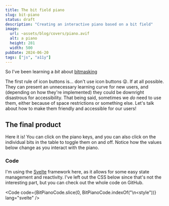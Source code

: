 ```yaml
---
title: The bit field piano
slug: bit-piano
status: draft
description: "Creating an interactive piano based on a bit field"
image:
  url: ~assets/blog/covers/piano.avif
  alt: a piano
  height: 281
  width: 500
pubDate: 2024-06-20
tags: ["js", "a11y"]
---
```



So I've been learning a _bit_ about [bitmasking](<https://en.wikipedia.org/wiki/Mask_(computing)>)

The first rule of icon buttons is... don't use icon buttons 😜. If at all possible. They can present an unnecessary learning curve for new users, and (depending on how they're implemented) they could be downright disastrous for accessibility. That being said, sometimes we _do_ need to use them, either because of space restrictions or something else. Let's talk about how to make them friendly and accessible for our users!

## The final product

Here it is! You can click on the piano keys, and you can also click on the individual bits in the table to toggle them on and off. Notice how the values below change as you interact with the piano.

<BitPiano client:visible />

### Code

I'm using the [Svelte](https://svelte.dev) framework here, as it allows for some easy state management and reactivity. I've left out the CSS below since that's not the interesting part, but you can check out the whole code on GitHub.

<Code code={BitPianoCode.slice(0, BitPianoCode.indexOf("\n<style"))} lang="svelte" />
